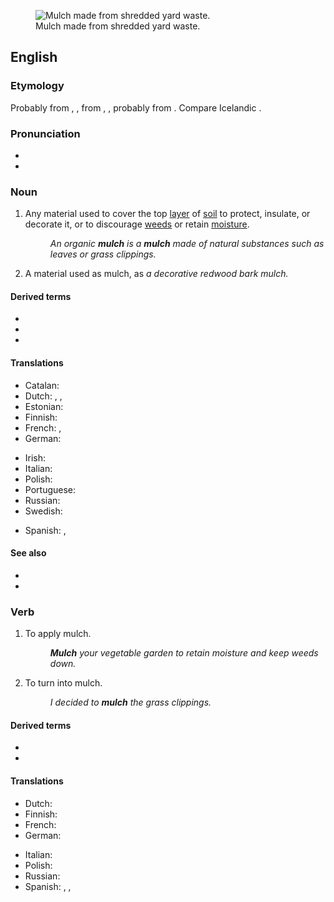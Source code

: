 {{also|Mulch}}
{{wikipedia}}
[[Image:Mulch shredded yard waste.JPG|thumb|right|Mulch made from shredded yard waste.]]
==English==

===Etymology===
Probably from {{inh|en|enm|melsche}}, {{m|enm|molsh||soft}}, from {{inh|en|ang|melsc}}, {{m|ang|milisc||mellow; mild; sweet|lit=honeyed}}, probably from {{inh|en|gem-pro|*mili||honey}}. Compare Icelandic {{m|is|milska||a honeyed beverage}}.

===Pronunciation===
* {{IPA|/mʌltʃ/|lang=en}}
* {{rhymes|ʌltʃ|lang=en}}

===Noun===
{{en-noun|~|es}}

# {{lb|en|agriculture|horticulture}} Any material used to cover the top [[layer]] of [[soil]] to protect, insulate, or decorate it, or to discourage [[weed]]s or retain [[moisture]].
#: ''An organic '''mulch''' is a '''mulch''' made of natural substances such as leaves or grass clippings.''
# {{lb|en|countable|agriculture}} A material used as mulch, as ''a decorative redwood bark mulch.''

====Derived terms====
* {{l|en|inorganic mulch}}
* {{l|en|mulch depth}}
* {{l|en|organic mulch}}

====Translations====
{{trans-top|shredded matter for covering the soil}}
* Catalan: {{t|ca|encoixinat|m}}
* Dutch: {{t|nl|mulch}}, {{t+|nl|muls}}, {{t|nl|bodembedekking}}
* Estonian: {{t|et|multš}}
* Finnish: {{t|fi|lehtikate}}
* French: {{t+|fr|paillis|m}}, {{t+|fr|paillage|m}}
* German: {{t+|de|Mulch|m}}
{{trans-mid}}
* Irish: {{t|ga|móta|m}}
* Italian: {{t+|it|pacciame|m}}
* Polish: {{t+|pl|mulcz|m}}
* Portuguese: {{t+|pt|manta|f}}
* Russian: {{t+|ru|му́льча|f}}
* Swedish: {{t|sv|komposttäckning}}
{{trans-bottom}}

{{checktrans-top}}
* Spanish: {{t+check|es|capote|m}}, {{t-check|es|mantillo|m}}
{{trans-mid}}
{{trans-bottom}}

====See also====
* {{l|en|compost}}
* {{l|en|humus}}

===Verb===
{{en-verb|es}}

# {{lb|en|agriculture}} To apply mulch.
#: '''''Mulch''' your vegetable garden to retain moisture and keep weeds down.''
# {{lb|en|agriculture}} To turn into mulch.
#: ''I decided to '''mulch''' the grass clippings.''

====Derived terms====
* {{l|en|mulcher}}
* {{l|en|mulching mower}}

====Translations====
{{trans-top|to apply mulch}}
* Dutch: {{t|nl|mulchen}}
* Finnish: {{t|fi|peittää lehtikatteella}}
* French: {{t+|fr|pailler}}
* German: {{t+|de|mulchen}}
{{trans-mid}}
* Italian: {{t|it|pacciamare}}
* Polish: {{t+|pl|mulczować}}
* Russian: {{t+|ru|мульчи́ровать|impf|pf}}
* Spanish: {{t|es|[[cubrir]] [[con]] [[capote]]}}, {{t|es|[[cubrir]] [[con]] [[manitllo]]}}, {{t+|es|abonar}}
{{trans-bottom}}